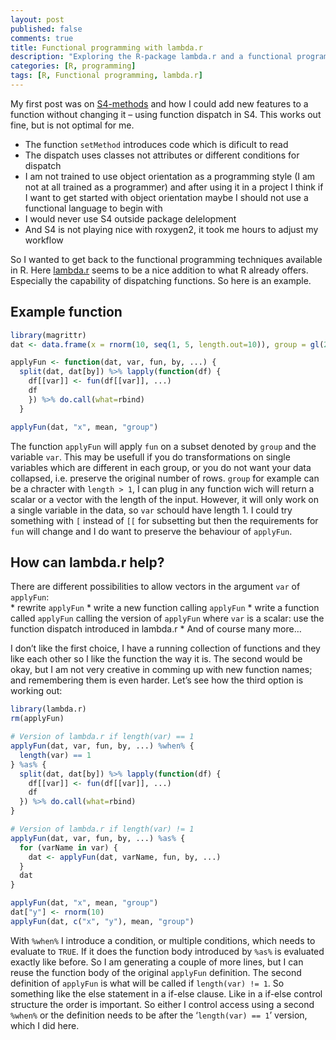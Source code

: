 ```yaml
---
layout: post
published: false
comments: true
title: Functional programming with lambda.r
description: "Exploring the R-package lambda.r and a functional programming style for data manipulation."
categories: [R, programming]
tags: [R, Functional programming, lambda.r]
---
```


My first post was on [S4-methods](/Introducing-S4-Methods/) and how I could add new features to a function without changing it -- using function dispatch in S4. This works out fine, but is not optimal for me. 

- The function `setMethod` introduces code which is dificult to read
- The dispatch uses classes not attributes or different conditions for dispatch
- I am not trained to use object orientation as a programming style (I am not at all trained as a programmer) and after using it in a project I think if I want to get started with object orientation maybe I should not use a functional language to begin with
- I would never use S4 outside package delelopment
- And S4 is not playing nice with roxygen2, it took me hours to adjust my workflow

So I wanted to get back to the functional programming techniques available in R. Here [lambda.r](http://cran.r-project.org/web/packages/lambda.r/index.html) seems to be a nice addition to what R already offers. Especially the capability of dispatching functions. So here is an example.

## Example function

```r
library(magrittr)
dat <- data.frame(x = rnorm(10, seq(1, 5, length.out=10)), group = gl(2, 5))

applyFun <- function(dat, var, fun, by, ...) {
  split(dat, dat[by]) %>% lapply(function(df) {
    df[[var]] <- fun(df[[var]], ...)
    df
    }) %>% do.call(what=rbind)
  }

applyFun(dat, "x", mean, "group")
```

The function `applyFun` will apply `fun` on a subset denoted by `group` and the variable `var`. This may be usefull if you do transformations on single variables which are different in each group, or you do not want your data collapsed, i.e. preserve the original number of rows. `group` for example can be a chracter with `length > 1`, I can plug in any function wich will return a scalar or a vector with the length of the input. However, it will only work on a single variable in the data, so `var` schould have length 1. I could try something with `[` instead of `[[` for subsetting but then the requirements for `fun` will change and I do want to preserve the behaviour of `applyFun`.

## How can lambda.r help?

There are different possibilities to allow vectors in the argument `var` of `applyFun`:       
* rewrite `applyFun`
* write a new function calling `applyFun`
* write a function called `applyFun` calling the version of `applyFun` where `var` is a scalar: use the function dispatch introduced in lambda.r
* And of course many more...

I don't like the first choice, I have a running collection of functions and they like each other so I like the function the way it is. The second would be okay, but I am not very creative in comming up with new function names; and remembering them is even harder. Let's see how the third option is working out:

```r
library(lambda.r)
rm(applyFun)

# Version of lambda.r if length(var) == 1
applyFun(dat, var, fun, by, ...) %when% {
  length(var) == 1
} %as% {
  split(dat, dat[by]) %>% lapply(function(df) {
    df[[var]] <- fun(df[[var]], ...)
    df
  }) %>% do.call(what=rbind)
}

# Version of lambda.r if length(var) != 1
applyFun(dat, var, fun, by, ...) %as% {
  for (varName in var) {
    dat <- applyFun(dat, varName, fun, by, ...)
  }
  dat
}

applyFun(dat, "x", mean, "group")
dat["y"] <- rnorm(10)
applyFun(dat, c("x", "y"), mean, "group")
```

With `%when%` I introduce a condition, or multiple conditions, which needs to evaluate to `TRUE`. If it does the function body introduced by `%as%` is evaluated exactly like before. So I am generating a couple of more lines, but I can reuse the function body of the original `applyFun` definition. The second definition of `applyFun` is what will be called if `length(var) != 1`. So something like the else statement in a if-else clause. Like in a if-else control structure the order is important. So either I control access using a second `%when%` or the definition needs to be after the '`length(var) == 1`' version, which I did here.